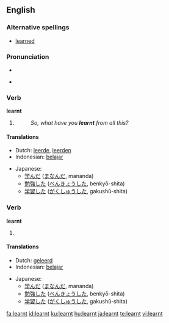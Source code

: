 ==English==

===Alternative spellings===
*[[learned]] {{i|only valid US English spelling}}

===Pronunciation===
*{{audio|en-uk-learnt.ogg|Audio (UK)}}
*{{IPA|/'lɜːnt/}}
*:{{rhymes|ɜː(r)nt}}

===Verb===
'''learnt'''

# {{UK}} {{simple past of|[[learn]]}}
#:''So, what have you '''learnt''' from all this?''

====Translations====
{{trans-top|sample past of to learn}}
*Dutch: [[leerde]], [[leerden]]
*Indonesian: [[ajar|belajar]]
{{trans-mid}}
*Japanese:
** [[学んだ]] ([[まなんだ]], mananda)
** [[勉強]]した ([[べんきょう]]した, benkyō-shita)
** [[学習]]した ([[がくしゅう]]した, gakushū-shita)
{{trans-bottom}}

===Verb===
'''learnt'''

# {{UK}} {{past participle of|[[learn]]}}

====Translations====
{{trans-top|past participle of to learn}}
*Dutch: [[geleerd]]
*Indonesian: [[ajar|belajar]]
{{trans-mid}}
*Japanese:
** [[学んだ]] ([[まなんだ]], mananda)
** [[勉強]]した ([[べんきょう]]した, benkyō-shita)
** [[学習]]した ([[がくしゅう]]した, gakushū-shita)
{{trans-bottom}}

[[fa:learnt]]
[[id:learnt]]
[[ku:learnt]]
[[hu:learnt]]
[[ja:learnt]]
[[te:learnt]]
[[vi:learnt]]